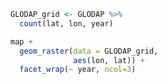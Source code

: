 

```r

GLODAP_grid <- GLODAP %>%
  count(lat, lon, year)

map +
  geom_raster(data = GLODAP_grid,
              aes(lon, lat)) +
  facet_wrap(~ year, ncol=3)

```


